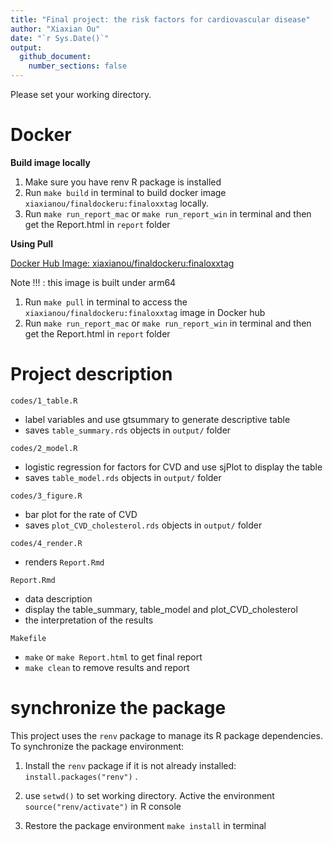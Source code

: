 ```yaml
---
title: "Final project: the risk factors for cardiovascular disease"
author: "Xiaxian Ou"
date: "`r Sys.Date()`"
output: 
  github_document:
    number_sections: false
---
```


Please set your working directory.

# Docker

**Build image locally** 

1. Make sure you have renv R package is installed
2. Run `make build` in terminal to build docker image `xiaxianou/finaldockeru:finaloxxtag` locally.
3. Run `make run_report_mac` or `make run_report_win` in terminal and then get the Report.html in `report` folder


**Using Pull** 


[Docker Hub Image: xiaxianou/finaldockeru:finaloxxtag](https://hub.docker.com/layers/xiaxianou/finaldockeru/finaloxxtag/images/sha256:087f6e4281b3258d2cfa03c226f062ea8b1206b30a0839e9ca67d201ed4a9c6d?uuid=d0fc485a-272a-4572-a51e-bf32ad9da047)

Note !!! : this image is built under arm64


1. Run `make pull` in terminal to access the `xiaxianou/finaldockeru:finaloxxtag` image in Docker hub
2. Run `make run_report_mac` or `make run_report_win` in terminal and then get the Report.html in `report` folder


# Project description
`codes/1_table.R`

  - label variables and use gtsummary to generate descriptive table
  - saves  `table_summary.rds` objects in `output/` folder

`codes/2_model.R`

  - logistic regression for factors for CVD and use sjPlot to display the table
  - saves  `table_model.rds` objects in `output/` folder
  
`codes/3_figure.R`

  - bar plot for the rate of CVD
  - saves  `plot_CVD_cholesterol.rds` objects in `output/` folder
  
`codes/4_render.R`

  - renders `Report.Rmd`

`Report.Rmd`

  - data description
  - display the table_summary,  table_model and plot_CVD_cholesterol
  - the interpretation of the results

`Makefile`

  - `make` or `make Report.html` to get final report
  - `make clean` to remove results and report


# synchronize the package

This project uses the `renv` package to manage its R package dependencies. To synchronize the package environment:

1. Install the `renv` package if it is not already installed: `install.packages("renv")` .

2. use `setwd()` to set working directory. Active the environment `source("renv/activate")` in R console
   
3. Restore the package environment `make install` in terminal
   